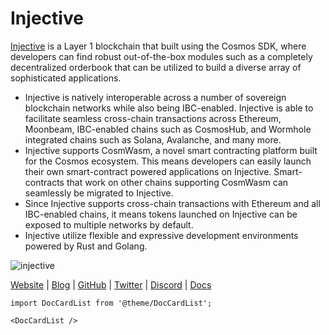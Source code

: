 # Injective


<MainpageMetrics rpc="https://rpc-injective.imperator.co" binary="injectived" />

[Injective](https://injective.com) is a Layer 1 blockchain that built using the Cosmos SDK, where developers can find robust out-of-the-box modules such as a completely decentralized orderbook that can be utilized to build a diverse array of sophisticated applications.

- Injective is natively interoperable across a number of sovereign blockchain networks while also being IBC-enabled. Injective is able to facilitate seamless cross-chain transactions across Ethereum, Moonbeam, IBC-enabled chains such as CosmosHub, and Wormhole integrated chains such as Solana, Avalanche, and many more.
- Injective supports CosmWasm, a novel smart contracting platform built for the Cosmos ecosystem. This means developers can easily launch their own smart-contract powered applications on Injective. Smart-contracts that work on other chains supporting CosmWasm can seamlessly be migrated to Injective.
- Since Injective supports cross-chain transactions with Ethereum and all IBC-enabled chains, it means tokens launched on Injective can be exposed to multiple networks by default.
- Injective utilize flexible and expressive development environments powered by Rust and Golang.

![injective](./img/injective.png)

[Website](https://injective.com/) | [Blog](https://blog.injective.com) | [GitHub](https://github.com/InjectiveLabs) | [Twitter](https://twitter.com/Injective_) | [Discord](https://discord.com/invite/NK4qdbv) | [Docs](https://docs.injective.network/)

```mdx-code-block
import DocCardList from '@theme/DocCardList';

<DocCardList />
```
